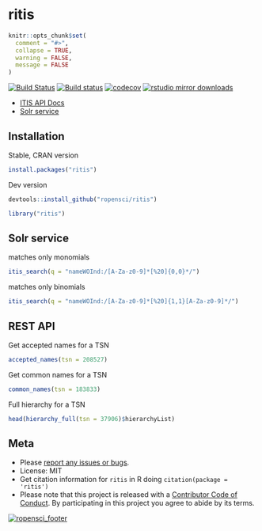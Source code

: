 ritis
=====

```r
knitr::opts_chunk$set(
  comment = "#>",
  collapse = TRUE,
  warning = FALSE,
  message = FALSE
)
```

[![Build Status](https://travis-ci.org/ropensci/ritis.svg?branch=master)](https://travis-ci.org/ropensci/ritis)
[![Build status](https://ci.appveyor.com/api/projects/status/pvrc9muevha00fie/branch/master?svg=true)](https://ci.appveyor.com/project/sckott/ritis/branch/master)
[![codecov](https://codecov.io/gh/ropensci/ritis/branch/master/graph/badge.svg)](https://codecov.io/gh/ropensci/ritis)
[![rstudio mirror downloads](http://cranlogs.r-pkg.org/badges/ritis)](https://github.com/metacran/cranlogs.app)

* [ITIS API Docs](http://www.itis.gov/ws_description.html)
* [Solr service](http://www.itis.gov/solr_documentation.html)

## Installation

Stable, CRAN version

```r
install.packages("ritis")
```

Dev version

```r
devtools::install_github("ropensci/ritis")
```

```r
library("ritis")
```

## Solr service

matches only monomials

```r
itis_search(q = "nameWOInd:/[A-Za-z0-9]*[%20]{0,0}*/")
```

matches only binomials

```r
itis_search(q = "nameWOInd:/[A-Za-z0-9]*[%20]{1,1}[A-Za-z0-9]*/")
```

## REST API

Get accepted names for a TSN

```r
accepted_names(tsn = 208527)
```

Get common names for a TSN

```r
common_names(tsn = 183833)
```

Full hierarchy for a TSN

```r
head(hierarchy_full(tsn = 37906)$hierarchyList)
```

## Meta

* Please [report any issues or bugs](https://github.com/ropensci/ritis/issues).
* License: MIT
* Get citation information for `ritis` in R doing `citation(package = 'ritis')`
* Please note that this project is released with a [Contributor Code of Conduct](CONDUCT.md). By participating in this project you agree to abide by its terms.

[![ropensci_footer](http://ropensci.org/public_images/github_footer.png)](http://ropensci.org)

